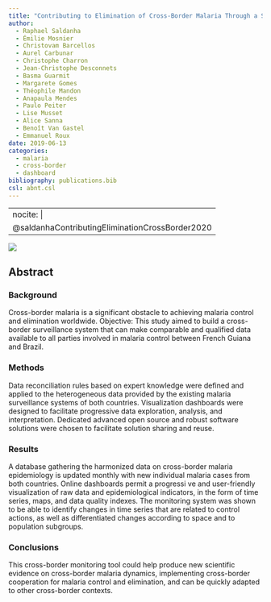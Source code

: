 ```yaml
---
title: "Contributing to Elimination of Cross-Border Malaria Through a Standardized Solution for Case Surveillance, Data Sharing, and Data Interpretation: Development of a Cross-Border Monitoring System"
author:
  - Raphael Saldanha
  - Émilie Mosnier
  - Christovam Barcellos
  - Aurel Carbunar
  - Christophe Charron
  - Jean-Christophe Desconnets
  - Basma Guarmit
  - Margarete Gomes
  - Théophile Mandon
  - Anapaula Mendes
  - Paulo Peiter
  - Lise Musset
  - Alice Sanna
  - Benoît Van Gastel
  - Emmanuel Roux
date: 2019-06-13
categories: 
  - malaria
  - cross-border
  - dashboard
bibliography: publications.bib
csl: abnt.csl
---
```


---
nocite: |
  @saldanhaContributingEliminationCrossBorder2020
---

![](images/Screenshot%20from%202023-10-02%2013-21-07.png)

## Abstract

### Background

Cross-border malaria is a significant obstacle to achieving malaria control and elimination worldwide. Objective: This study aimed to build a cross-border surveillance system that can make comparable and qualified data available to all parties involved in malaria control between French Guiana and Brazil.

### Methods

Data reconciliation rules based on expert knowledge were defined and applied to the heterogeneous data provided by the existing malaria surveillance systems of both countries. Visualization dashboards were designed to facilitate progressive data exploration, analysis, and interpretation. Dedicated advanced open source and robust software solutions were chosen to facilitate solution sharing and reuse.

### Results

A database gathering the harmonized data on cross-border malaria epidemiology is updated monthly with new individual malaria cases from both countries. Online dashboards permit a progressi ve and user-friendly visualization of raw data and epidemiological indicators, in the form of time series, maps, and data quality indexes. The monitoring system was shown to be able to identify changes in time series that are related to control actions, as well as differentiated changes according to space and to population subgroups.

### Conclusions

This cross-border monitoring tool could help produce new scientific evidence on cross-border malaria dynamics, implementing cross-border cooperation for malaria control and elimination, and can be quickly adapted to other cross-border contexts.
